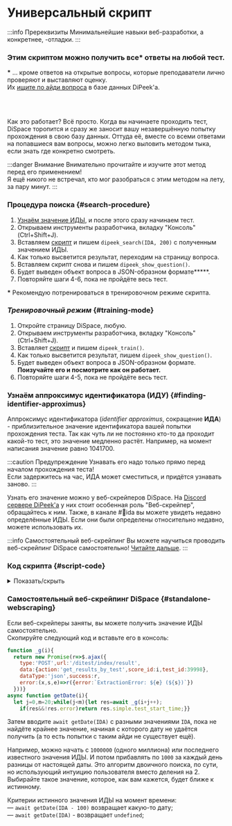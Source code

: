 # Универсальный скрипт


:::info Пререквизиты
Минимальнейшие навыки веб-разработки, а конкретнее, -отладки.
:::

### Этим скриптом можно получить **все\*** ответы на **любой** тест.

**\*** ... кроме ответов на открытые вопросы, которые преподаватели лично проверяют и выставляют оценку.  
Их [ищите по айди вопроса](./searching-questions-by-id) в базе данных DiPeek'а.

<br/><br/>

Как это работает? Всё просто. Когда вы начинаете проходить тест, DiSpace торопится и сразу же заносит вашу незавершённую попытку прохождения в свою базу данных. Оттуда её, вместе со всеми ответами на попавшиеся вам вопросы, можно легко выловить методом тыка, если знать где конкретно смотреть.

:::danger Внимание
Внимательно прочитайте и изучите этот метод перед его применением!  
Я ещё никого не встречал, кто мог разобраться с этим методом на лету, за пару минут.
:::

### Процедура поиска {#search-procedure}

1. [Узнаём значение ИДЫ](#finding-identifier-approximus), и после этого сразу начинаем тест.
2. Открываем инструменты разработчика, вкладку "Консоль" (Ctrl+Shift+J).
3. Вставляем [скрипт](#script-code) и пишем `dipeek_search(IDA, 200)` с полученным значением ИДЫ.
4. Как только высветится результат, переходим на страницу вопроса.
5. Вставляем скрипт снова и пишем `dipeek_show_question()`.
6. Будет выведен объект вопроса в JSON-образном формате**\***.
7. Повторяйте шаги 4-6, пока не пройдёте весь тест.

**\*** Рекомендую потренироваться в тренировочном режиме скрипта.

### *Тренировочный режим* {#training-mode}

1. Откройте страницу DiSpace, любую.
2. Открываем инструменты разработчика, вкладку "Консоль" (Ctrl+Shift+J).
3. Вставляет [скрипт](#script-code) и пишем `dipeek_train()`.
4. Как только высветится результат, пишем `dipeek_show_question()`.
5. Будет выведен объект вопроса в JSON-образном формате.  
**Поизучайте его и посмотрите как он работает.**
6. Повторяйте шаги 4-5, пока не пройдёте весь тест.

### Узнаём аппроксимус идентификатора (ИДУ) {#finding-identifier-approximus}

Аппроксимус идентификатора (*identifier approximus*, сокращение **ИДА**) - приблизительное значение идентификатора вашей попытки прохождения теста. Так как чуть ли не постоянно кто-то да проходит какой-то тест, это значение медленно растёт. Например, на момент написания значение равно 1041700.

:::caution Предупреждение
Узнавать его надо только прямо перед началом прохождения теста!  
Если задержитесь на час, ИДА может сместиться, и придётся узнавать заново.
:::

Узнать его значение можно у веб-скрейперов DiSpace. На [Discord сервере DiPeek'а](https://discord.gg/tphsh9vsty) у них стоит особенная роль "Веб-скрейпер", обращайтесь к ним. Также, в канале #📝ida вы можете увидеть недавно определённые ИДЫ. Если они были определены относительно недавно, можете использовать их.

:::info Самостоятельный веб-скрейпинг
Вы можете научиться проводить веб-скрейпинг DiSpace самостоятельно! [Читайте дальше](#standalone-webscraping).
:::

### Код скрипта {#script-code}


<details>
  <summary>Показать/скрыть</summary>
<CodeSnippet title="нет, это не обфускация; это просто сжатие.">{Script}</CodeSnippet>
</details>

### Самостоятельный веб-скрейпинг DiSpace {#standalone-webscraping}

Если веб-скрейперы заняты, вы можете получить значение ИДЫ самостоятельно.  
Скопируйте следующий код и вставьте его в консоль:

```js title="нет, это не обфускация; это просто сжатие."
function _g(i){
  return new Promise(r=>$.ajax({
    type:'POST',url:'/ditest/index/result',
    data:{action:'get_results_by_test',score_id:i,test_id:39998},
    dataType:'json',success:r,
    error:(x,s,e)=>r({error:`ExtractionError: ${e} (${s})`})
  }))}
async function getDate(i){
  let j=0,m=20;while(j<m){let res=await _g(i+j++);
    if(res&&!res.error)return res.simple.test_start_time;}}
```

Затем вводите `await getDate(IDA)` с разными значениями `IDA`, пока не найдёте крайнее значение, начиная с которого дату не удаётся получить (а то есть попытки с таким айди не существует ещё).

Например, можно начать с `1000000` (одного миллиона) или последнего известного значения ИДЫ. И потом прибавлять по `1000` за каждый день разницы от настоящей даты. Это алгоритм двоичного поиска, по сути, но использующий интуицию пользователя вместо деления на 2. Выбирайте такое значение, которое, как вам кажется, будет ближе к истинному.

Критерии истинного значения ИДЫ на момент времени:  
— `await getDate(IDA - 100)` возвращает какую-то дату;  
— `await getDate(IDA)` - возвращает `undefined`;
